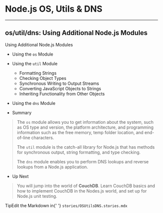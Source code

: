 
<Meta title="NPM/Node.js OS, Utils & DNS" />

<style>
  {`
    .subheading {
      --mediumdark: '#999999';
      font-weight: 900;
      font-size: 13px;
      color: #999;
      letter-spacing: 6px;
      line-height: 24px;
      text-transform: uppercase;
      margin-bottom: 12px;
      margin-top: 40px;
    }

    .tip {
      display: inline-block;
      border-radius: 1em;
      font-size: 11px;
      line-height: 12px;
      font-weight: 700;
      background: #000000;
      color: #FFFFFF;
      padding: 4px 12px;
      margin-right: 10px;
      vertical-align: top;
    }

    .tip-wrapper {
      font-size: 13px;
      line-height: 20px;
      margin-top: 40px;
      margin-bottom: 40px;
    }

    .tip-wrapper code {
      font-size: 12px;
      display: inline-block;
    }
  `}
</style>


# Node.js OS, Utils & DNS
---
## os/util/dns: Using Additional Node.js Modules

Using Additional Node.js Modules 

- Using the `os` Module
	
- Using the `util` Module
  - Formatting Strings
  - Checking Object Types
  - Synchronous Writing to Output Streams
  - Converting JavaScript Objects to Strings
  - Inheriting Functionality from Other Objects
	
- Using the `dns` Module
	
- Summary
> The `os` module allows you to get information about the system, such as OS
> type and version, the platform architecture, and programming information such
> as the free memory, temp folder location, and end-of-line characters.
>
> The `util` module is the catch-all library for Node.js that has methods for 
> synchronous output, string formatting, and type checking.
>
> The `dns` module enables you to perform DNS lookups and reverse lookups from
> a Node.js application.

- Up Next
> You will jump into the world of **CouchDB**. Learn CouchDB basics and how to
> implement CouchDB in the Nodes.js world, and set up for Node.js unit testing. 


<div className="tip-wrapper">
  <span className="tip">Tip</span>Edit the Markdown in{' '}
  <code>stories/OSUtilsDNS.stories.mdx</code>
</div>
